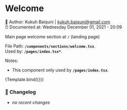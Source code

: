 
<Meta component={Welcome} title="Components/sections/welcome" />


# Welcome

📓 Author: Kukuh Baiquni | <kukuh.baiquni@gmail.com> <br/>
⏰ Documented at: Wednesday December 01, 2021 - 20:09

Main page welcome section at `/` (landing page)

File Path: **`/components/sections/welcome.tsx`**. <br/>
Used by: **`/pages/index.tsx*`**.

Notes:

- This component only used by **`/pages/index.tsx`**.

<Canvas>
  <Story name="welcome">{Template.bind({})}</Story>
</Canvas>

### 📝 **Changelog**

- _no recent changes_
